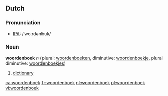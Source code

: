 ==Dutch==
=== Pronunciation ===
*[[w:IPA|IPA]]: /ˈwoːrdənbuk/

=== Noun ===
'''woordenboek''' ''n'' (plural: [[woordenboeken]], diminutive: [[woordenboekje]], plural diminutive: [[woordenboekjes]])

# [[dictionary]]

[[ca:woordenboek]]
[[fr:woordenboek]]
[[nl:woordenboek]]
[[pl:woordenboek]]
[[vi:woordenboek]]